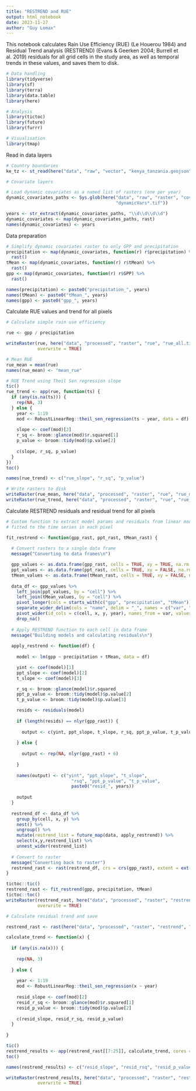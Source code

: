 ```yaml
---
title: "RESTREND and RUE"
output: html_notebook
date: 2023-11-27
author: "Guy Lomax"
---
```


This notebook calculates Rain Use Efficiency (RUE) (Le Houerou 1984) and
Residual Trend analysis (RESTREND) (Evans & Geerken 2004; Burrell et al. 2019)
residuals for all grid cells in the study area, as well as temporal trends in
these values, and saves them to disk.

```r

# Data handling
library(tidyverse)
library(sf)
library(terra)
library(data.table)
library(here)

# Analysis
library(tictoc)
library(future)
library(furrr)

# Visualisation
library(tmap)


```


Read in data layers

```r

# Country boundaries
ke_tz <- st_read(here("data", "raw", "vector", "kenya_tanzania.geojson"))

# Covariate layers

# Load dynamic covariates as a named list of rasters (one per year)
dynamic_covariates_paths <- Sys.glob(here("data", "raw", "raster", "covariateMaps",
                                          "dynamicVars*.tif"))

years <- str_extract(dynamic_covariates_paths, "\\d\\d\\d\\d")
dynamic_covariates <- map(dynamic_covariates_paths, rast)
names(dynamic_covariates) <- years


```


Data preparation

```r

# Simplify dynamic covariates raster to only GPP and precipitation
precipitation <- map(dynamic_covariates, function(r) r$precipitation) %>%
  rast()
tMean <- map(dynamic_covariates, function(r) r$tMean) %>%
  rast()
gpp <- map(dynamic_covariates, function(r) r$GPP) %>%
  rast()

names(precipitation) <- paste0("precipitation_", years)
names(tMean) <- paste0("tMean_", years)
names(gpp) <- paste0("gpp_", years)

```



Calculate RUE values and trend for all pixels

```r

# Calculate simple rain use efficiency

rue <- gpp / precipitation

writeRaster(rue, here("data", "processed", "raster", "rue", "rue_all.tif"),
            overwrite = TRUE)

# Mean RUE
rue_mean = mean(rue)
names(rue_mean) <- "mean_rue"

# RUE Trend using Theil Sen regression slope
tic()
rue_trend <- app(rue, function(ts) {
  if (any(is.na(ts))) {
    rep(NA, 3)
  } else {
    year <- 1:19
    mod <- RobustLinearReg::theil_sen_regression(ts ~ year, data = df)
    
    slope <- coef(mod)[2]
    r_sq <- broom::glance(mod)$r.squared[1]
    p_value <- broom::tidy(mod)$p.value[2]
    
    c(slope, r_sq, p_value)
  }
})
toc()

names(rue_trend) <- c("rue_slope", "r_sq", "p_value")

# Write rasters to disk
writeRaster(rue_mean, here("data", "processed", "raster", "rue", "rue_mean.tif"), overwrite = TRUE)
writeRaster(rue_trend, here("data", "processed", "raster", "rue", "rue_trend.tif"), overwrite = TRUE)

```

Calculate RESTREND residuals and residual trend for all pixels

``` r

# Custom function to extract model params and residuals from linear models
# fitted to the time series in each pixel

fit_restrend <- function(gpp_rast, ppt_rast, tMean_rast) {
  
  # Convert rasters to a single data frame
  message("Converting to data frames\n")

  gpp_values <- as.data.frame(gpp_rast, cells = TRUE, xy = TRUE, na.rm = T)
  ppt_values <- as.data.frame(ppt_rast, cells = TRUE, xy = FALSE, na.rm = T)
  tMean_values <- as.data.frame(tMean_rast, cells = TRUE, xy = FALSE, na.rm = T)
  
  data_df <- gpp_values %>%
    left_join(ppt_values, by = "cell") %>%
    left_join(tMean_values, by = "cell") %>%
    pivot_longer(cols = starts_with(c("gpp", "precipitation", "tMean"))) %>%
    separate_wider_delim(cols = "name", delim = "_", names = c("var", "year")) %>%
    pivot_wider(id_cols = c(cell, x, y, year), names_from = var, values_from = value) %>%
    drop_na()
  
  # Apply RESTREND function to each cell in data frame
  message("Building models and calculating residuals\n")
  
  apply_restrend <- function(df) {
    
    model <- lm(gpp ~ precipitation + tMean, data = df)

    yint <- coef(model)[1]
    ppt_slope <- coef(model)[2]
    t_slope <- coef(model)[3]

    r_sq <- broom::glance(model)$r.squared
    ppt_p_value <- broom::tidy(model)$p.value[2]
    t_p_value <- broom::tidy(model)$p.value[3]

    resids <- residuals(model)
    
    if (length(resids) == nlyr(gpp_rast)) {
      
      output <- c(yint, ppt_slope, t_slope, r_sq, ppt_p_value, t_p_value, resids)
      
    } else {
      
      output <- rep(NA, nlyr(gpp_rast) + 6)
      
    }
    
    names(output) <- c("yint", "ppt_slope", "t_slope",
                         "rsq", "ppt_p_value", "t_p_value", 
                         paste0("resid_", years))
    
    output
  }
  
  restrend_df <- data_df %>%
    group_by(cell, x, y) %>%
    nest() %>%
    ungroup() %>%
    mutate(restrend_list = future_map(data, apply_restrend)) %>%
    select(x,y,restrend_list) %>%
    unnest_wider(restrend_list)
  
  # Convert to raster
  message("Converting back to raster")
  restrend_rast <- rast(restrend_df, crs = crs(gpp_rast), extent = ext(gpp_rast))
}

tictoc::tic()
restrend_rast <- fit_restrend(gpp, precipitation, tMean)
tictoc::toc()
writeRaster(restrend_rast, here("data", "processed", "raster", "restrend", "restrend_resids.tif"),
            overwrite = TRUE)

# Calculate residual trend and save

restrend_rast <- rast(here("data", "processed", "raster", "restrend", "restrend_resids.tif"))

calculate_trend <- function(x) {
  
  if (any(is.na(x))) {
    
    rep(NA, 3)
  
  } else {
    
    year <- 1:19
    mod <- RobustLinearReg::theil_sen_regression(x ~ year)
    
    resid_slope <- coef(mod)[2]
    resid_r_sq <- broom::glance(mod)$r.squared[1]
    resid_p_value <- broom::tidy(mod)$p.value[2]
    
    c(resid_slope, resid_r_sq, resid_p_value)
  }
  
}

tic()
restrend_results <- app(restrend_rast[[7:25]], calculate_trend, cores = 16)
toc()

names(restrend_results) <- c("resid_slope", "resid_rsq", "resid_p_value")

writeRaster(restrend_results, here("data", "processed", "raster", "restrend_results.tif"),
            overwrite = TRUE)

```

